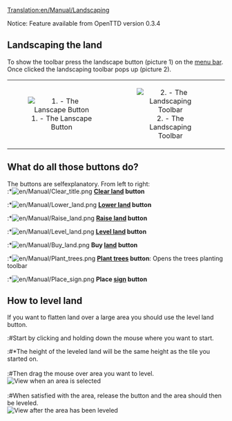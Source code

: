 [[Translation:en/Manual/Landscaping]]
<warning>Notice: Feature available from OpenTTD version 0.3.4</warning>

==Landscaping the land==
To show the toolbar press the landscape button (picture 1) on the [[en/Manual/Game interface|menu bar]]. Once clicked the landscaping toolbar pops up (picture 2).

{| align=center
| width="50%" align="center"|[[File:en/Manual/Manual html m233f8633.png|center|frame|1. - The Lanscape Button]]
| width="50%" align="center"|[[File:en/Manual/Landscaping toolbar.png|center|frame|2. - The Landscaping Toolbar]]
|}

==What do all those buttons do?==
The buttons are selfexplanatory. From left to right:<br>
:*[[File:en/Manual/Clear title.png]] '''[[en/Manual/Landscaping|Clear land]] button'''
:*[[File:en/Manual/Lower land.png]] '''[[en/Manual/Landscaping|Lower land]] button'''
:*[[File:en/Manual/Raise land.png]] '''[[en/Manual/Landscaping|Raise land]] button'''
:*[[File:en/Manual/Level land.png]] '''[[en/Manual/Landscaping|Level land]] button'''
:*[[File:en/Manual/Buy land.png]] '''Buy [[en/Manual/Land|land]] button'''
:*[[File:en/Manual/Plant trees.png]] '''[[en/Manual/Landscaping|Plant trees]] button''': Opens the trees planting toolbar
:*[[File:en/Manual/Place sign.png]] '''Place [[en/Archive/Manual/Signs|sign]] button'''

==How to level land==
If you want to flatten land over a large area you should use the level land button.

:#Start by clicking and holding down the mouse where you want to start.
:#*The height of the leveled land will be the same height as the tile you started on.<br><br>
:#Then drag the mouse over area you want to level.<br>[[File:en/Manual/Level land before.png|center|frame|View when an area is selected]]<br><br>
:#When satisfied with the area, release the button and the area should then be leveled.<br>[[File:en/Manual/Level land after.png|center|frame|View after the area has been leveled]]